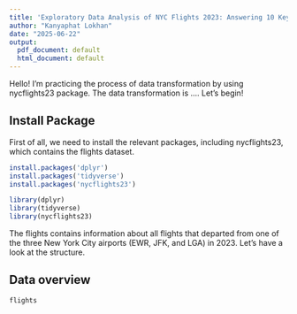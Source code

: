 ```yaml
---
title: 'Exploratory Data Analysis of NYC Flights 2023: Answering 10 Key Questions'
author: "Kanyaphat Lokhan"
date: "2025-06-22"
output:
  pdf_document: default
  html_document: default
---
```


Hello! I'm practicing the process of data transformation by using nycflights23 package. The data transformation is .... Let's begin!

## Install Package

First of all, we need to install the relevant packages, including nycflights23, which contains the flights dataset.
```r
install.packages('dplyr')
install.packages('tidyverse')
install.packages('nycflights23')

library(dplyr)
library(tidyverse)
library(nycflights23)
```

The flights contains information about all flights that departed from one of the three New York City airports (EWR, JFK, and LGA) in 2023. 
Let's have a look at the structure.

## Data overview
```r
flights
```